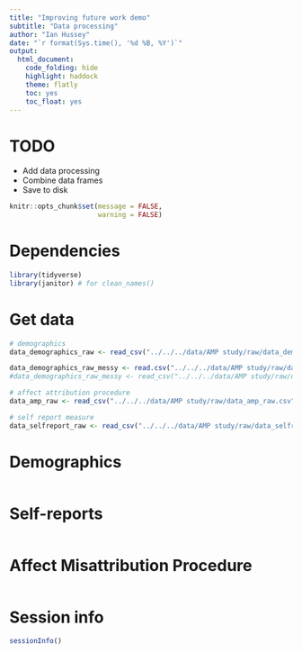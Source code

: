 ```yaml
---
title: "Improving future work demo"
subtitle: "Data processing"
author: "Ian Hussey"
date: "`r format(Sys.time(), '%d %B, %Y')`"
output:
  html_document:
    code_folding: hide
    highlight: haddock
    theme: flatly
    toc: yes
    toc_float: yes
---
```


# TODO

- Add data processing
- Combine data frames
- Save to disk

```r

knitr::opts_chunk$set(message = FALSE,
                      warning = FALSE)

```

# Dependencies

```r

library(tidyverse)
library(janitor) # for clean_names()

```

# Get data

```r

# demographics
data_demographics_raw <- read_csv("../../../data/AMP study/raw/data_demographics_raw.csv")

data_demographics_raw_messy <- read.csv("../../../data/AMP study/raw/data_demographics_raw_messy.csv")
#data_demographics_raw_messy <- read_csv("../../../data/AMP study/raw/data_demographics_raw_messy.csv")

# affect attribution procedure
data_amp_raw <- read_csv("../../../data/AMP study/raw/data_amp_raw.csv") 

# self report measure
data_selfreport_raw <- read_csv("../../../data/AMP study/raw/data_selfreport_raw.csv")

```

# Demographics

```r



```

# Self-reports

```r



```

# Affect Misattribution Procedure

```r



```

# Session info

```r

sessionInfo()

```


